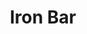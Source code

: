 ---
title: "Iron Bar"
meta_title: "Iron Bar craft"
description: "Craft de Iron Bar"
rank: "d"
draft: false
name: "Iron Bar"
recipe_img: "https://wiki.pokexgames.com/images/6/6c/Iron_Bar.png"
level: 20
craft_time: 1
result: 1
value_npc: 1
ingredients:
  - name: "Iron Ore"
    quantity: 10
    item_img: "https://wiki.pokexgames.com/images/e/e7/Iron_ore.png"
    value_npc: 1
---